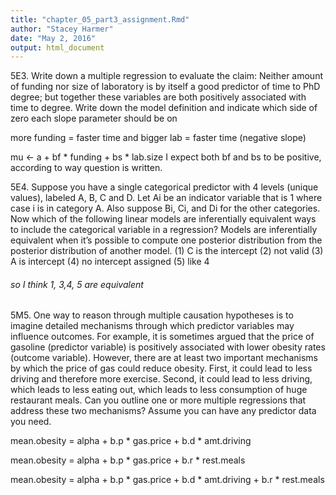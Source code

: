 ```yaml
---
title: "chapter_05_part3_assignment.Rmd"
author: "Stacey Harmer"
date: "May 2, 2016"
output: html_document
---
```


5E3.  Write down a multiple regression to evaluate the claim: Neither amount of funding nor size
of laboratory is by itself a good predictor of time to PhD degree; but together these variables are both
positively associated with time to degree. Write down the model definition and indicate which side of
zero each slope parameter should be on

more funding = faster time and bigger lab = faster time (negative slope)

mu <- a + bf * funding + bs * lab.size
I expect both bf and bs to be positive, according to way question is written.

5E4. Suppose you have a single categorical predictor with 4 levels (unique values), labeled A, B, C
and D. Let Ai be an indicator variable that is 1 where case i is in category A. Also suppose Bi, Ci,
and Di for the other categories. Now which of the following linear models are inferentially equivalent
ways to include the categorical variable in a regression? Models are inferentially equivalent when it’s
possible to compute one posterior distribution from the posterior distribution of another model.
(1) C is the intercept
(2) not valid
(3) A is intercept
(4) no intercept assigned
(5) like 4

###### so I think 1, 3,4, 5 are equivalent

5M5. One way to reason through multiple causation hypotheses is to imagine detailed mechanisms
through which predictor variables may influence outcomes. For example, it is sometimes argued that
the price of gasoline (predictor variable) is positively associated with lower obesity rates (outcome
variable). However, there are at least two important mechanisms by which the price of gas could
reduce obesity. First, it could lead to less driving and therefore more exercise. Second, it could lead to
less driving, which leads to less eating out, which leads to less consumption of huge restaurant meals.
Can you outline one or more multiple regressions that address these two mechanisms? Assume you
can have any predictor data you need.

mean.obesity = alpha + b.p * gas.price + b.d * amt.driving

mean.obesity = alpha + b.p * gas.price + b.r * rest.meals

mean.obesity = alpha + b.p * gas.price + b.d * amt.driving + b.r * rest.meals 